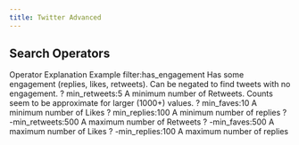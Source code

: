 ```yaml
---
title: Twitter Advanced 
---
```


## Search Operators


Operator
Explanation	
Example
filter:has_engagement	Has some engagement (replies, likes, retweets). Can be negated to find tweets with no engagement.	?
min_retweets:5	A minimum number of Retweets. Counts seem to be approximate for larger (1000+) values.	?
min_faves:10	A minimum number of Likes	?
min_replies:100	A minimum number of replies	?
-min_retweets:500	A maximum number of Retweets	?
-min_faves:500	A maximum number of Likes	?
-min_replies:100	A maximum number of replies